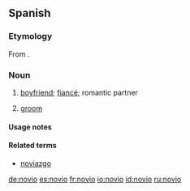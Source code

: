 ==Spanish==

===Etymology===
From {{L.}} {{term|novus||new}}.

===Noun===
{{es-noun-mf|feminine=novia}}

#[[boyfriend]]; [[fiancé]]; romantic partner
# {{context|wedding}} [[groom]]

====Usage notes====
{{es-note-noun-mf}}

====Related terms====
*[[noviazgo]] {{m}}

[[de:novio]]
[[es:novio]]
[[fr:novio]]
[[io:novio]]
[[id:novio]]
[[ru:novio]]